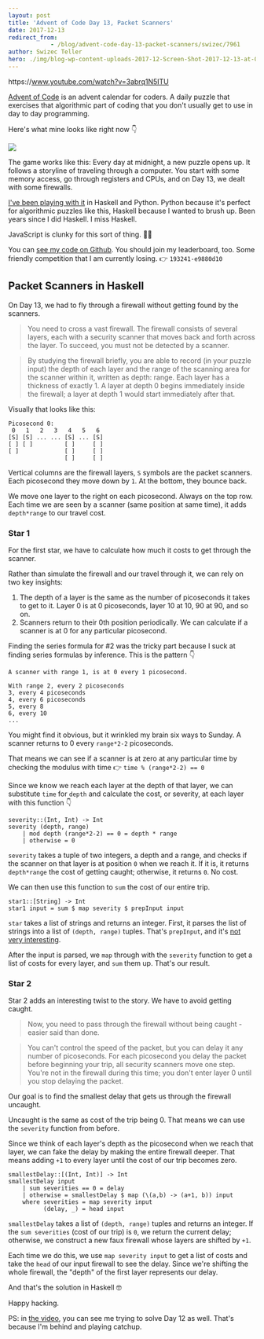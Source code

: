 ```yaml
---
layout: post
title: 'Advent of Code Day 13, Packet Scanners'
date: 2017-12-13
redirect_from: 
            - /blog/advent-code-day-13-packet-scanners/swizec/7961
author: Swizec Teller
hero: ./img/blog-wp-content-uploads-2017-12-Screen-Shot-2017-12-13-at-08.14.34-inline.png
---
```

https&#x3A;//www.youtube.com/watch?v=3abrq1N5ITU



[Advent of Code](https://adventofcode.com/) is an advent calendar for coders. A daily puzzle that exercises that algorithmic part of coding that you don't usually get to use in day to day programming.



Here's what mine looks like right now 👇



![](./img/blog-wp-content-uploads-2017-12-Screen-Shot-2017-12-13-at-08.14.34-inline.png)



The game works like this: Every day at midnight, a new puzzle opens up. It follows a storyline of traveling through a computer. You start with some memory access, go through registers and CPUs, and on Day 13, we dealt with some firewalls.



[I've been playing with it](https://www.youtube.com/playlist?list=PLF8WgaD4xmjWaUkBRoQiYGCV3WSKRH0pU) in Haskell and Python. Python because it's perfect for algorithmic puzzles like this, Haskell because I wanted to brush up. Been years since I did Haskell. I miss Haskell.



JavaScript is clunky for this sort of thing. 🤷‍♀️



You can [see my code on Github](https://github.com/Swizec/advent-of-code-2017). You should join my leaderboard, too. Some friendly competition that I am currently losing. 👉 `193241-e9880d10`



## Packet Scanners in Haskell



On Day 13, we had to fly through a firewall without getting found by the scanners.



> You need to cross a vast firewall. The firewall consists of several layers, each with a security scanner that moves back and forth across the layer. To succeed, you must not be detected by a scanner.



> By studying the firewall briefly, you are able to record (in your puzzle input) the depth of each layer and the range of the scanning area for the scanner within it, written as depth: range. Each layer has a thickness of exactly 1. A layer at depth 0 begins immediately inside the firewall; a layer at depth 1 would start immediately after that.



Visually that looks like this:



```
Picosecond 0:
 0   1   2   3   4   5   6
[S] [S] ... ... [S] ... [S]
[ ] [ ]         [ ]     [ ]
[ ]             [ ]     [ ]
                [ ]     [ ]
```



Vertical columns are the firewall layers, `S` symbols are the packet scanners. Each picosecond they move down by `1`. At the bottom, they bounce back.



We move one layer to the right on each picosecond. Always on the top row. Each time we are seen by a scanner (same position at same time), it adds `depth*range` to our travel cost.



### Star 1



For the first star, we have to calculate how much it costs to get through the scanner.



Rather than simulate the firewall and our travel through it, we can rely on two key insights:



1. The depth of a layer is the same as the number of picoseconds it takes to get to it. Layer 0 is at 0 picoseconds, layer 10 at 10, 90 at 90, and so on.
2. Scanners return to their 0th position periodically. We can calculate if a scanner is at 0 for any particular picosecond.



Finding the series formula for #2 was the tricky part because I suck at finding series formulas by inference. This is the pattern 👇



```
A scanner with range 1, is at 0 every 1 picosecond.

With range 2, every 2 picoseconds
3, every 4 picoseconds
4, every 6 picoseconds
5, every 8
6, every 10
...
```



You might find it obvious, but it wrinkled my brain six ways to Sunday. A scanner returns to 0 every `range*2-2` picoseconds.



That means we can see if a scanner is at zero at any particular time by checking the modulus with time 👉 `time % (range*2-2) == 0`



Since we know we reach each layer at the depth of that layer, we can substitute `time` for `depth` and calculate the cost, or severity, at each layer with this function 👇



```
severity::(Int, Int) -> Int
severity (depth, range)
    | mod depth (range*2-2) == 0 = depth * range
    | otherwise = 0
```



`severity` takes a tuple of two integers, a depth and a range, and checks if the scanner on that layer is at position `0` when we reach it. If it is, it returns `depth*range` the cost of getting caught; otherwise, it returns `0`. No cost.



We can then use this function to `sum` the cost of our entire trip.



```
star1::[String] -> Int
star1 input = sum $ map severity $ prepInput input
```



`star` takes a list of strings and returns an integer. First, it parses the list of strings into a list of `(depth, range)` tuples. That's `prepInput`, and it's [not very interesting](https://github.com/Swizec/advent-of-code-2017/blob/master/13.hs#L50).



After the input is parsed, we `map` through with the `severity` function to get a list of costs for every layer, and `sum` them up. That's our result.



### Star 2



Star 2 adds an interesting twist to the story. We have to avoid getting caught.



> Now, you need to pass through the firewall without being caught - easier said than done.



> You can't control the speed of the packet, but you can delay it any number of picoseconds. For each picosecond you delay the packet before beginning your trip, all security scanners move one step. You're not in the firewall during this time; you don't enter layer 0 until you stop delaying the packet.



Our goal is to find the smallest delay that gets us through the firewall uncaught.



Uncaught is the same as cost of the trip being 0. That means we can use the `severity` function from before.



Since we think of each layer's depth as the picosecond when we reach that layer, we can fake the delay by making the entire firewall deeper. That means adding `+1` to every layer until the cost of our trip becomes zero.



```
smallestDelay::[(Int, Int)] -> Int
smallestDelay input
    | sum severities == 0 = delay
    | otherwise = smallestDelay $ map (\(a,b) -> (a+1, b)) input
    where severities = map severity input
          (delay, _) = head input
```



`smallestDelay` takes a list of `(depth, range)` tuples and returns an integer. If the `sum severities` (cost of our trip) is `0`, we return the current delay; otherwise, we construct a new faux firewall whose layers are shifted by `+1`.



Each time we do this, we use `map severity input` to get a list of costs and take the `head` of our input firewall to see the delay. Since we're shifting the whole firewall, the "depth" of the first layer represents our delay.



And that's the solution in Haskell 🤓



Happy hacking.



PS: in [the video](https://www.youtube.com/watch?v=3abrq1N5ITU), you can see me trying to solve Day 12 as well. That's because I'm behind and playing catchup.